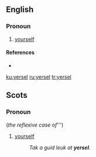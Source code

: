 ==English==

===Pronoun===
{{en-pron|the reflexive case of|ye}}

# {{lb|en|Geordie}} [[yourself]]

====References====
* {{R:Dobson & Irwin Newcastle 1970}}

[[ku:yersel]]
[[ru:yersel]]
[[tr:yersel]]

==Scots==

===Pronoun===
{{sco-pron}} (''the reflexive case of ''{{l|sco|ye}}''')

# [[yourself]]
#:''Tak a guid leuk at '''yersel'''.''